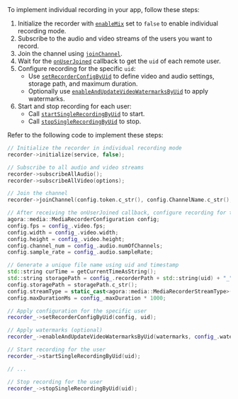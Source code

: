 <PlatformWrapper platform="linux-cpp">
To implement individual recording in your app, follow these steps:

1. Initialize the recorder with [`enableMix`](/on-premise-recording/api-references/agora-media-rtc-recorder#initialize) set to `false` to enable individual recording mode.
2. Subscribe to the audio and video streams of the users you want to record.
3. Join the channel using [`joinChannel`](/on-premise-recording/api-references/agora-media-rtc-recorder#joinchannel).
4. Wait for the [`onUserJoined`](/on-premise-recording/api-references/agora-media-rtc-recorder-eventhandler#onuserjoined) callback to get the `uid` of each remote user.
5. Configure recording for the specific `uid`:
   - Use [`setRecorderConfigByUid`](/on-premise-recording/api-references/agora-media-rtc-recorder#setrecorderconfigbyuid) to define video and audio settings, storage path, and maximum duration.
   - Optionally use [`enableAndUpdateVideoWatermarksByUid`](/on-premise-recording/api-references/agora-media-rtc-recorder#enableandupdatevideowatermarksbyuid) to apply watermarks.
6. Start and stop recording for each user:
   - Call [`startSingleRecordingByUid`](/on-premise-recording/api-references/agora-media-rtc-recorder#startsinglerecordingbyuid) to start.
   - Call [`stopSingleRecordingByUid`](/on-premise-recording/api-references/agora-media-rtc-recorder#stopsinglerecordingbyuid) to stop.

Refer to the following code to implement these steps:

```cpp
// Initialize the recorder in individual recording mode
recorder->initialize(service, false);

// Subscribe to all audio and video streams
recorder->subscribeAllAudio();
recorder->subscribeAllVideo(options);

// Join the channel
recorder->joinChannel(config.token.c_str(), config.ChannelName.c_str(), config.UserId.c_str());

// After receiving the onUserJoined callback, configure recording for the given uid
agora::media::MediaRecorderConfiguration config;
config.fps = config_.video.fps;
config.width = config_.video.width;
config.height = config_.video.height;
config.channel_num = config_.audio.numOfChannels;
config.sample_rate = config_.audio.sampleRate;

// Generate a unique file name using uid and timestamp
std::string curTime = getCurrentTimeAsString();
std::string storagePath = config_.recorderPath + std::string(uid) + "_" + curTime + ".mp4";
config.storagePath = storagePath.c_str();
config.streamType = static_cast<agora::media::MediaRecorderStreamType>(config_.recorderStreamType);
config.maxDurationMs = config_.maxDuration * 1000;

// Apply configuration for the specific user
recorder_->setRecorderConfigByUid(config, uid);

// Apply watermarks (optional)
recorder_->enableAndUpdateVideoWatermarksByUid(watermarks, config_.waterMarks.size(), uid);

// Start recording for the user
recorder_->startSingleRecordingByUid(uid);

// ...

// Stop recording for the user
recorder_->stopSingleRecordingByUid(uid);
```

</PlatformWrapper>